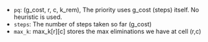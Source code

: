 - `pq`: (g_cost, r, c, k_rem), The priority uses g_cost (steps) itself. No heuristic is used.
- `steps`: The number of steps taken so far (g_cost)
- `max_k`: max_k[r][c] stores the max eliminations we have at cell (r,c)
